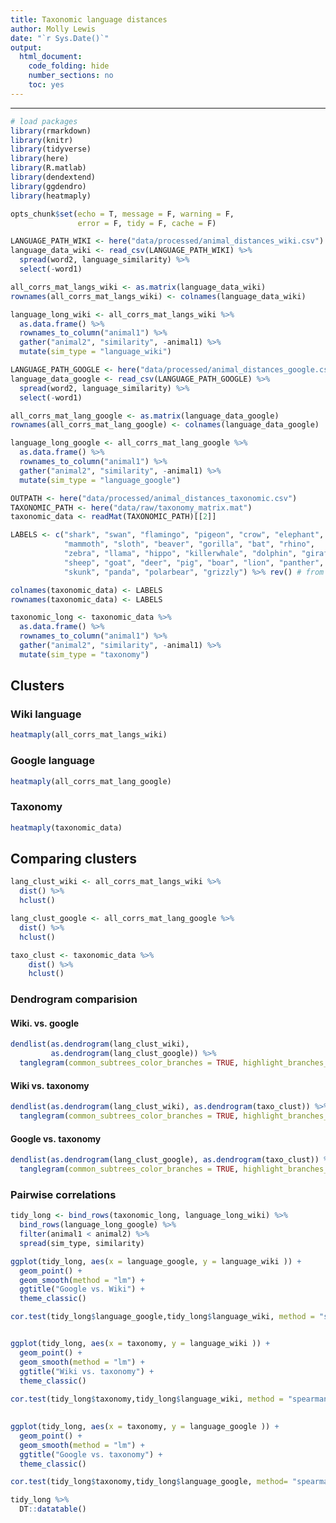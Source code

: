 ```yaml
---
title: Taxonomic language distances
author: Molly Lewis 
date: "`r Sys.Date()`"
output: 
  html_document:
    code_folding: hide
    number_sections: no
    toc: yes
---
```

  
******

```r

# load packages
library(rmarkdown)
library(knitr)
library(tidyverse)
library(here)
library(R.matlab)
library(dendextend)
library(ggdendro)
library(heatmaply)

opts_chunk$set(echo = T, message = F, warning = F, 
               error = F, tidy = F, cache = F)
```


```r
LANGUAGE_PATH_WIKI <- here("data/processed/animal_distances_wiki.csv")
language_data_wiki <- read_csv(LANGUAGE_PATH_WIKI) %>%
  spread(word2, language_similarity) %>%
  select(-word1)

all_corrs_mat_langs_wiki <- as.matrix(language_data_wiki)
rownames(all_corrs_mat_langs_wiki) <- colnames(language_data_wiki)

language_long_wiki <- all_corrs_mat_langs_wiki %>%
  as.data.frame() %>%
  rownames_to_column("animal1") %>%
  gather("animal2", "similarity", -animal1) %>%
  mutate(sim_type = "language_wiki")
```

```r
LANGUAGE_PATH_GOOGLE <- here("data/processed/animal_distances_google.csv")
language_data_google <- read_csv(LANGUAGE_PATH_GOOGLE) %>%
  spread(word2, language_similarity) %>%
  select(-word1)

all_corrs_mat_lang_google <- as.matrix(language_data_google)
rownames(all_corrs_mat_lang_google) <- colnames(language_data_google)

language_long_google <- all_corrs_mat_lang_google %>%
  as.data.frame() %>%
  rownames_to_column("animal1") %>%
  gather("animal2", "similarity", -animal1) %>%
  mutate(sim_type = "language_google")

```

```r
OUTPATH <- here("data/processed/animal_distances_taxonomic.csv")
TAXONOMIC_PATH <- here("data/raw/taxonomy_matrix.mat")
taxonomic_data <- readMat(TAXONOMIC_PATH)[[2]]  

LABELS <- c("shark", "swan", "flamingo", "pigeon", "crow", "elephant", 
            "mammoth", "sloth", "beaver", "gorilla", "bat", "rhino", 
            "zebra", "llama", "hippo", "killerwhale", "dolphin", "giraffe",
            "sheep", "goat", "deer", "pig", "boar", "lion", "panther", "cheetah",
            "skunk", "panda", "polarbear", "grizzly") %>% rev() # from SI fig s2

colnames(taxonomic_data) <- LABELS
rownames(taxonomic_data) <- LABELS

taxonomic_long <- taxonomic_data %>%
  as.data.frame() %>%
  rownames_to_column("animal1") %>%
  gather("animal2", "similarity", -animal1) %>%
  mutate(sim_type = "taxonomy")
```

## Clusters
### Wiki language
```r
heatmaply(all_corrs_mat_langs_wiki) 
```

### Google language
```r
heatmaply(all_corrs_mat_lang_google) 
```

### Taxonomy
```r
heatmaply(taxonomic_data) 
```

## Comparing clusters
```r
lang_clust_wiki <- all_corrs_mat_langs_wiki %>% 
  dist() %>% 
  hclust()

lang_clust_google <- all_corrs_mat_lang_google %>% 
  dist() %>% 
  hclust() 

taxo_clust <- taxonomic_data %>%
    dist() %>% 
    hclust()
```

### Dendrogram comparision
#### Wiki. vs. google
```r
dendlist(as.dendrogram(lang_clust_wiki), 
         as.dendrogram(lang_clust_google)) %>%
  tanglegram(common_subtrees_color_branches = TRUE, highlight_branches_lwd = F)
```

#### Wiki vs. taxonomy
```r
dendlist(as.dendrogram(lang_clust_wiki), as.dendrogram(taxo_clust)) %>%
  tanglegram(common_subtrees_color_branches = TRUE, highlight_branches_lwd = F)
```

#### Google vs. taxonomy
```r
dendlist(as.dendrogram(lang_clust_google), as.dendrogram(taxo_clust)) %>%
  tanglegram(common_subtrees_color_branches = TRUE, highlight_branches_lwd = F)
```

### Pairwise correlations
```r

tidy_long <- bind_rows(taxonomic_long, language_long_wiki) %>%
  bind_rows(language_long_google) %>%
  filter(animal1 < animal2) %>%
  spread(sim_type, similarity) 

ggplot(tidy_long, aes(x = language_google, y = language_wiki )) +
  geom_point() + 
  geom_smooth(method = "lm") +
  ggtitle("Google vs. Wiki") +
  theme_classic()

cor.test(tidy_long$language_google,tidy_long$language_wiki, method = "spearman")


ggplot(tidy_long, aes(x = taxonomy, y = language_wiki )) +
  geom_point() + 
  geom_smooth(method = "lm") +
  ggtitle("Wiki vs. taxonomy") +
  theme_classic()
  
cor.test(tidy_long$taxonomy,tidy_long$language_wiki, method = "spearman")

  
ggplot(tidy_long, aes(x = taxonomy, y = language_google )) +
  geom_point() + 
  geom_smooth(method = "lm") +
  ggtitle("Google vs. taxonomy") +
  theme_classic()

cor.test(tidy_long$taxonomy,tidy_long$language_google, method= "spearman")
```


```r
tidy_long %>%
  DT::datatable()
```
